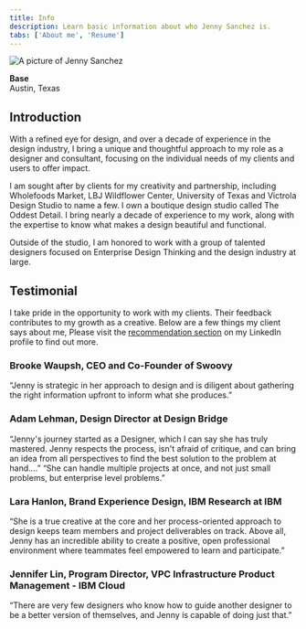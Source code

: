 ```yaml
---
title: Info
description: Learn basic information about who Jenny Sanchez is.
tabs: ['About me', 'Resume']
---
```


<Row>

  <Column colMd={8} colLg={8}>

![A picture of Jenny Sanchez](images/fpo--4x3.jpg)

  </Column>

  <Column colMd={2} colLg={3}>

<Aside>

  **Base**  
  Austin, Texas

</Aside>

  </Column>

</Row>

## Introduction

With a refined eye for design, and over a decade of experience in the design industry, I bring a unique and thoughtful approach to my role as a designer and consultant, focusing on the individual needs of my clients and users to offer impact.

I am sought after by clients for my creativity and partnership, including Wholefoods Market, LBJ Wildflower Center, University of Texas and Victrola Design Studio to name a few. I own a boutique design studio called The Oddest Detail. I bring nearly a decade of experience to my work, along with the expertise to know what makes a design beautiful and functional. 

Outside of the studio, I am honored to work with a group of talented designers focused on Enterprise Design Thinking and the design industry at large.

## Testimonial

I take pride in the opportunity to work with my clients. Their feedback contributes to my growth as a creative. Below are a few things my client says about me, Please visit the [recommendation section](#) on my LinkedIn profile to find out more.

<!-- TODO consider using quote blocks? -->

### Brooke Waupsh, CEO and Co-Founder of Swoovy

“Jenny is strategic in her approach to design and is diligent about gathering the right information upfront to inform what she produces.”

### Adam Lehman, Design Director at Design Bridge

“Jenny's journey started as a Designer, which I can say she has truly mastered. Jenny respects the process, isn't afraid of critique, and can bring an idea from all perspectives to find the best solution to the problem at hand.…” “She can handle multiple projects at once, and not just small problems, but enterprise level problems.”

### Lara Hanlon, Brand Experience Design, IBM Research at IBM

“She is a true creative at the core and her process-oriented approach to design keeps team members and project deliverables on track. Above all, Jenny has an incredible ability to create a positive, open professional environment where teammates feel empowered to learn and participate.”

### Jennifer Lin, Program Director, VPC Infrastructure Product Management - IBM Cloud

“There are very few designers who know how to guide another designer to be a better version of themselves, and Jenny is capable of doing just that.”